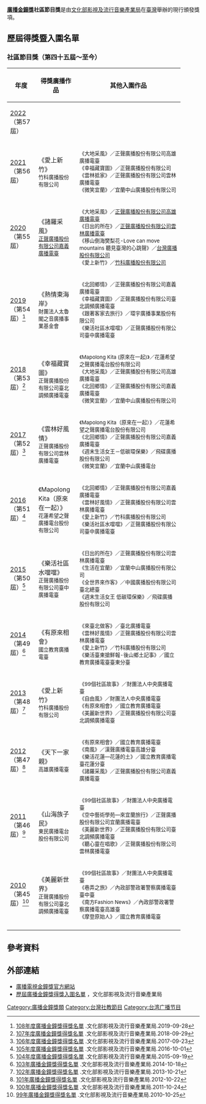 {{Infobox award
| name           = 廣播金鐘獎社區節目獎
| current_awards = 第57屆金鐘獎
| image          = 
| imagesize      = 
| caption        = 
| description = [[廣播|廣播]]（指[[電台廣播|無線電廣播]]）從業人員
| presenter   = [[行政院新聞局|行政院新聞局]]<br/>（第1屆——第46屆）<br/>[[文化部影視及流行音樂產業局|文化部影視及流行音樂產業局]]<br/>（第47屆——至今）
| date        = 每年9月或10月
| location    = {{TWN}}（詳見[[金鐘獎#歷屆金鐘獎主持概況|舉辦地點]]） 
| country     = {{ROC-TWN}}
| reward      = 金鐘獎獎座<br/>獎金
| year           = 2010年
| year2          = 2022年
| holder         = 
| website        = [http://gba.tavis.tw gba.tavis.tw]
| network     = 詳見[[金鐘獎#歷屆金鐘獎主持概況|轉播單位]]
}}
'''[[金鐘獎|廣播金鐘獎]]社區節目獎'''是由[[文化部影視及流行音樂產業局|文化部影視及流行音樂產業局]]在[[臺灣|臺灣]]舉辦的現行頒發獎項。

== 歷屆得獎暨入圍名單 ==
===社區節目獎（第四十五屆～至今）===
{| class=prettytable cellpadding="5"
|- align=center bgcolor=lavender
!width=15%|年度
!width=20%|得獎廣播作品
!width=55%|其他入圍作品
|-
|[[第57屆金鐘獎|2022]]<br>（第57屆）
|<br/>
<small><br/>
|<small>
|-
|[[第56屆金鐘獎|2021]]<br>（第56屆）
|《愛上新竹》<br/>
<small>竹科廣播股份有限公司<br/>
|<small>
《大地采風》／正聲廣播股份有限公司高雄廣播電臺<br/>
《幸福藏寶圖》／正聲廣播股份有限公司<br/>
《雲林抵家》／正聲廣播股份有限公司雲林廣播電臺<br/>
《微笑宜蘭》／宜蘭中山廣播股份有限公司<br/>
|-
|[[第55屆金鐘獎|2020]]<br>（第55屆）
|《諸羅采風》<br/>
<small>[[正聲廣播股份有限公司|正聲廣播股份有限公司嘉義廣播電臺]]<br/>
|<small>
《大地采風》／[[正聲廣播股份有限公司|正聲廣播股份有限公司高雄廣播電臺]]<br/>
《日出的所在》／[[正聲廣播股份有限公司|正聲廣播股份有限公司雲林廣播電臺]]<br/>
《移山倒海樊梨花-Love can move mountains 聽見臺灣的心跳聲》／[[台灣廣播股份有限公司|台灣廣播股份有限公司]]<br/>
《愛上新竹》／[[竹科廣播股份有限公司|竹科廣播股份有限公司]]<br/>
|-
|[[第54屆金鐘獎|2019]]<br>（第54屆）<ref>[https://www.bamid.gov.tw/information_143_104258.html 108年度廣播金鐘獎得獎名單] {{Wayback|url=https://www.bamid.gov.tw/information_143_104258.html |date=20190929204734 }}.文化部影視及流行音樂產業局.2019-09-28</ref>
|《熱情東海岸》<br/>
<small>財團法人太魯閣之音廣播事業基金會<br/>
|<small>
《北回鄉情》／正聲廣播股份有限公司嘉義廣播電臺<br/>
《幸福藏寶圖》／正聲廣播股份有限公司臺北調頻廣播電臺<br/>
《跟著客家去旅行》／環宇廣播事業股份有限公司<br/>
《樂活社區水噹噹》／正聲廣播股份有限公司臺中廣播電臺<br/>
|-
|[[第53屆金鐘獎|2018]]<br>（第53屆）<ref>[https://www.bamid.gov.tw/information_164_89388.html 107年度廣播金鐘獎得獎名單] {{Wayback|url=https://www.bamid.gov.tw/information_164_89388.html |date=20200328000622 }}.文化部影視及流行音樂產業局.2018-09-29</ref>
|《幸福藏寶圖》<br/>
<small>正聲廣播股份有限公司臺北調頻廣播電臺<br/>
|<small>
《Mapolong Kita (原來在一起)》／花蓮希望之聲廣播電台股份有限公司<br/>
《大地采風》／正聲廣播股份有限公司高雄廣播電臺<br/>
《北回鄉情》／正聲廣播股份有限公司嘉義廣播電臺<br/>
《微笑宜蘭》／宜蘭中山廣播股份有限公司 
|-
|[[第52屆金鐘獎|2017]]<br>（第52屆）<ref>[https://www.bamid.gov.tw/information_164_70144.html 106年度廣播金鐘獎得獎名單] {{Wayback|url=https://www.bamid.gov.tw/information_164_70144.html |date=20200220050143 }}.文化部影視及流行音樂產業局.2017-09-23</ref>
|《雲林好風情》<br/>
<small>正聲廣播股份有限公司雲林廣播電臺<br/>
|<small>
《Mapolong Kita（原來在一起）》／花蓮希望之聲廣播電台股份有限公司<br/>
《北回鄉情》／正聲廣播股份有限公司嘉義廣播電臺<br/>
《週末生活女王－低碳環保樂》／飛碟廣播股份有限公司<br/>
《微笑宜蘭》／宜蘭中山廣播電台 
|-
|[[第51屆金鐘獎|2016]]<br>（第51屆）<ref>[https://www.bamid.gov.tw/information_164_64027.html 105年度廣播金鐘獎得獎名單] {{Wayback|url=https://www.bamid.gov.tw/information_164_64027.html |date=20200328000635 }}.文化部影視及流行音樂產業局.2016-10-01</ref>
|《Mapolong Kita（原來在一起）》<br/>
<small>花蓮希望之聲廣播電台股份有限公司<br/>
|<small>
《北回鄉情》／正聲廣播股份有限公司嘉義廣播電臺<br/>
《雲林好風情》／正聲廣播股份有限公司雲林廣播電臺<br/>
《愛上新竹》／竹科廣播股份有限公司<br/>
《樂活社區水噹噹》／正聲廣播股份有限公司臺中廣播電臺 
|-
|[[第50屆金鐘獎|2015]]<br>（第50屆）<ref>[https://www.bamid.gov.tw/information_164_64023.html 104年度廣播金鐘獎得獎名單] {{Wayback|url=https://www.bamid.gov.tw/information_164_64023.html |date=20190929125709 }}.文化部影視及流行音樂產業局.2015-09-19</ref>
|《樂活社區水噹噹》<br/>
<small>正聲廣播股份有限公司臺中廣播電臺<br/>
|<small>
《日出的所在》／正聲廣播股份有限公司雲林廣播電臺<br/>
《生活在宜蘭》／宜蘭中山廣播股份有限公司<br/>
《全世界來作客》／中國廣播股份有限公司臺北總臺<br/>
《週末生活女王 低碳環保樂》／飛碟廣播股份有限公司
|-
|[[第49屆金鐘獎|2014]]<br>（第49屆）<ref>[https://www.bamid.gov.tw/information_164_63934.html 103年廣播金鐘獎得獎名單] {{Wayback|url=https://www.bamid.gov.tw/information_164_63934.html |date=20190929064252 }}.文化部影視及流行音樂產業局.2014-10-18</ref>
|《有原來相會》<br/>
<small>國立教育廣播電臺<br/>
|<small>
《來臺北做客》／臺北廣播電臺<br/>
《雲林好風情》／正聲廣播股份有限公司雲林廣播電臺<br/>
《愛上新竹》／竹科廣播股份有限公司<br/>
《樂活臺東搶鮮報-後山鄉土記事》／國立教育廣播電臺臺東分臺
|-
|[[第48屆金鐘獎|2013]]<br>（第48屆）<ref>[https://www.bamid.gov.tw/information_164_63930.html 102年廣播金鐘獎得獎名單] {{Wayback|url=https://www.bamid.gov.tw/information_164_63930.html |date=20190929062955 }}.文化部影視及流行音樂產業局.2013-10-21</ref>
|《愛上新竹》<br/>
<small>竹科廣播股份有限公司<br/>
|<small>
《99個社區故事》／財團法人中央廣播電臺<br/>
《自由風》／財團法人中央廣播電臺<br/>
《有原來相會》／國立教育廣播電臺<br/>
《美麗新世界》／正聲廣播股份有限公司臺北調頻廣播電臺
|-
|[[第47屆金鐘獎|2012]]<br>（第47屆）<ref>[https://www.bamid.gov.tw/information_164_63926.html 101年廣播金鐘獎得獎名單] {{Wayback|url=https://www.bamid.gov.tw/information_164_63926.html |date=20190929053709 }}.文化部影視及流行音樂產業局.2012-10-22</ref>
|《天下一家親》<br/>
<small>高雄廣播電臺<br/>
|<small>
《有原來相會》／國立教育廣播電臺<br/>
《南風》／漢聲廣播電臺高雄分臺<br/>
《樂活花蓮—花蓮的土》／國立教育廣播電臺花蓮分臺<br/>
《諸羅采風》／正聲廣播股份有限公司嘉義廣播電臺
|-
|[[第46屆金鐘獎|2011]]<br>（第46屆）<ref>[https://www.bamid.gov.tw/information_164_63922.html 100年廣播金鐘獎得獎名單] {{Wayback|url=https://www.bamid.gov.tw/information_164_63922.html |date=20190929051919 }}.文化部影視及流行音樂產業局.2011-10-24</ref>
|《山海族子民》<br/>
<small>東民廣播電台股份有限公司<br/>
|<small>
《99個社區故事》／財團法人中央廣播電臺<br/>
《空中藝術學苑—來宜蘭旅行》／正聲廣播股份有限公司宜蘭廣播電臺<br/>
《美麗新世界》／正聲廣播股份有限公司臺北調頻廣播電臺<br/>
《聽心靈在唱歌》／正聲廣播股份有限公司雲林廣播電臺
|-
|[[第45屆金鐘獎|2010]]<br>（第45屆）<ref>[https://www.bamid.gov.tw/information_164_63919.html 99年廣播金鐘獎得獎名單] {{Wayback|url=https://www.bamid.gov.tw/information_164_63919.html |date=20190929051026 }}.文化部影視及流行音樂產業局.2010-10-25</ref>
|《美麗新世界》<br/>
<small>正聲廣播股份有限公司臺北調頻廣播電臺<br/>
|<small>
《99個社區故事》／財團法人中央廣播電臺<br/>
《巷弄之旅》／內政部警政署警察廣播電臺臺中臺<br/>
《南方Fashion News》／內政部警政署警察廣播電臺高雄臺<br/>
《摩登原始人》／國立教育廣播電臺
|-
|}

==參考資料==
{{reflist}}

==外部連結==
* [http://gba.tavis.tw 廣播電視金鐘獎官方網站] {{Wayback|url=http://gba.tavis.tw/ |date=20200822041257 }}
* [https://www.bamid.gov.tw/informationlist_164.html 歷屆廣播金鐘獎得獎入圍名單] {{Wayback|url=https://www.bamid.gov.tw/informationlist_164.html |date=20180904121155 }}，文化部影視及流行音樂產業局

{{廣播金鐘獎}}
[[Category:廣播金鐘獎類|Category:廣播金鐘獎類]]
[[Category:台灣社教節目|Category:台灣社教節目]]
[[Category:台湾广播节目|Category:台湾广播节目]]